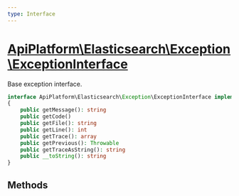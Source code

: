 ```yaml
---
type: Interface
---
```


# [ApiPlatform\Elasticsearch\Exception\ExceptionInterface](/docs/v3.2/reference/Elasticsearch/Exception/ExceptionInterface)

Base exception interface.


```php
interface ApiPlatform\Elasticsearch\Exception\ExceptionInterface implements Throwable, Stringable
{
    public getMessage(): string
    public getCode()
    public getFile(): string
    public getLine(): int
    public getTrace(): array
    public getPrevious(): Throwable
    public getTraceAsString(): string
    public __toString(): string
}
```
## Methods
